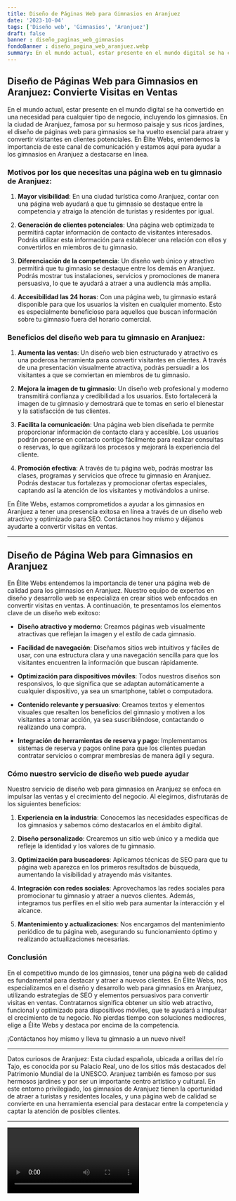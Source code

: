```yaml
---
title: Diseño de Páginas Web para Gimnasios en Aranjuez
date: '2023-10-04'
tags: ['Diseño web', 'Gimnasios', 'Aranjuez']
draft: false
banner : diseño_paginas_web_gimnasios
fondoBanner : diseño_pagina_web_aranjuez.webp
summary: En el mundo actual, estar presente en el mundo digital se ha convertido en una necesidad para cualquier tipo de negocio, incluyendo los gimnasios. En la ciudad de Aranjuez, famosa por su hermoso paisaje y sus ricos jardines, el diseño de páginas web para gimnasios se ha vuelto esencial para atraer y convertir visitantes en clientes potenciales. En Élite Webs, entendemos la importancia de este canal de comunicación y estamos aquí para ayudar a los gimnasios en Aranjuez a destacarse en línea.
---
```


## Diseño de Páginas Web para Gimnasios en Aranjuez: Convierte Visitas en Ventas

En el mundo actual, estar presente en el mundo digital se ha convertido en una necesidad para cualquier tipo de negocio, incluyendo los gimnasios. En la ciudad de Aranjuez, famosa por su hermoso paisaje y sus ricos jardines, el diseño de páginas web para gimnasios se ha vuelto esencial para atraer y convertir visitantes en clientes potenciales. En Élite Webs, entendemos la importancia de este canal de comunicación y estamos aquí para ayudar a los gimnasios en Aranjuez a destacarse en línea.

### Motivos por los que necesitas una página web en tu gimnasio de Aranjuez:

1. **Mayor visibilidad**: En una ciudad turística como Aranjuez, contar con una página web ayudará a que tu gimnasio se destaque entre la competencia y atraiga la atención de turistas y residentes por igual.

2. **Generación de clientes potenciales**: Una página web optimizada te permitirá captar información de contacto de visitantes interesados. Podrás utilizar esta información para establecer una relación con ellos y convertirlos en miembros de tu gimnasio.

3. **Diferenciación de la competencia**: Un diseño web único y atractivo permitirá que tu gimnasio se destaque entre los demás en Aranjuez. Podrás mostrar tus instalaciones, servicios y promociones de manera persuasiva, lo que te ayudará a atraer a una audiencia más amplia.

4. **Accesibilidad las 24 horas**: Con una página web, tu gimnasio estará disponible para que los usuarios la visiten en cualquier momento. Esto es especialmente beneficioso para aquellos que buscan información sobre tu gimnasio fuera del horario comercial. 

### Beneficios del diseño web para tu gimnasio en Aranjuez:

1. **Aumenta las ventas**: Un diseño web bien estructurado y atractivo es una poderosa herramienta para convertir visitantes en clientes. A través de una presentación visualmente atractiva, podrás persuadir a los visitantes a que se conviertan en miembros de tu gimnasio.

2. **Mejora la imagen de tu gimnasio**: Un diseño web profesional y moderno transmitirá confianza y credibilidad a los usuarios. Esto fortalecerá la imagen de tu gimnasio y demostrará que te tomas en serio el bienestar y la satisfacción de tus clientes.

3. **Facilita la comunicación**: Una página web bien diseñada te permite proporcionar información de contacto clara y accesible. Los usuarios podrán ponerse en contacto contigo fácilmente para realizar consultas o reservas, lo que agilizará los procesos y mejorará la experiencia del cliente.

4. **Promoción efectiva**: A través de tu página web, podrás mostrar las clases, programas y servicios que ofrece tu gimnasio en Aranjuez. Podrás destacar tus fortalezas y promocionar ofertas especiales, captando así la atención de los visitantes y motivándolos a unirse.

En Élite Webs, estamos comprometidos a ayudar a los gimnasios en Aranjuez a tener una presencia exitosa en línea a través de un diseño web atractivo y optimizado para SEO. Contáctanos hoy mismo y déjanos ayudarte a convertir visitas en ventas.

<GifSeo />

<Cta />

***
## Diseño de Página Web para Gimnasios en Aranjuez

En Élite Webs entendemos la importancia de tener una página web de calidad para los gimnasios en Aranjuez. Nuestro equipo de expertos en diseño y desarrollo web se especializa en crear sitios web enfocados en convertir visitas en ventas. A continuación, te presentamos los elementos clave de un diseño web exitoso:

- **Diseño atractivo y moderno**: Creamos páginas web visualmente atractivas que reflejan la imagen y el estilo de cada gimnasio.

- **Facilidad de navegación**: Diseñamos sitios web intuitivos y fáciles de usar, con una estructura clara y una navegación sencilla para que los visitantes encuentren la información que buscan rápidamente.

- **Optimización para dispositivos móviles**: Todos nuestros diseños son responsivos, lo que significa que se adaptan automáticamente a cualquier dispositivo, ya sea un smartphone, tablet o computadora.

- **Contenido relevante y persuasivo**: Creamos textos y elementos visuales que resalten los beneficios del gimnasio y motiven a los visitantes a tomar acción, ya sea suscribiéndose, contactando o realizando una compra.

- **Integración de herramientas de reserva y pago**: Implementamos sistemas de reserva y pagos online para que los clientes puedan contratar servicios o comprar membresías de manera ágil y segura.

### Cómo nuestro servicio de diseño web puede ayudar

Nuestro servicio de diseño web para gimnasios en Aranjuez se enfoca en impulsar las ventas y el crecimiento del negocio. Al elegirnos, disfrutarás de los siguientes beneficios:

1. **Experiencia en la industria**: Conocemos las necesidades específicas de los gimnasios y sabemos cómo destacarlos en el ámbito digital.

2. **Diseño personalizado**: Crearemos un sitio web único y a medida que refleje la identidad y los valores de tu gimnasio.

3. **Optimización para buscadores**: Aplicamos técnicas de SEO para que tu página web aparezca en los primeros resultados de búsqueda, aumentando la visibilidad y atrayendo más visitantes.

4. **Integración con redes sociales**: Aprovechamos las redes sociales para promocionar tu gimnasio y atraer a nuevos clientes. Además, integramos tus perfiles en el sitio web para aumentar la interacción y el alcance.

5. **Mantenimiento y actualizaciones**: Nos encargamos del mantenimiento periódico de tu página web, asegurando su funcionamiento óptimo y realizando actualizaciones necesarias.

### Conclusión

En el competitivo mundo de los gimnasios, tener una página web de calidad es fundamental para destacar y atraer a nuevos clientes. En Élite Webs, nos especializamos en el diseño y desarrollo web para gimnasios en Aranjuez, utilizando estrategias de SEO y elementos persuasivos para convertir visitas en ventas. Contratarnos significa obtener un sitio web atractivo, funcional y optimizado para dispositivos móviles, que te ayudará a impulsar el crecimiento de tu negocio. No pierdas tiempo con soluciones mediocres, elige a Élite Webs y destaca por encima de la competencia.

¡Contáctanos hoy mismo y lleva tu gimnasio a un nuevo nivel! 

--- 

Datos curiosos de Aranjuez: Esta ciudad española, ubicada a orillas del río Tajo, es conocida por su Palacio Real, uno de los sitios más destacados del Patrimonio Mundial de la UNESCO. Aranjuez también es famoso por sus hermosos jardines y por ser un importante centro artístico y cultural. En este entorno privilegiado, los gimnasios de Aranjuez tienen la oportunidad de atraer a turistas y residentes locales, y una página web de calidad se convierte en una herramienta esencial para destacar entre la competencia y captar la atención de posibles clientes.
***

<Video />

<CtaBot job='Gimnasios' city='Aranjuez'/>

<Gmaps query='Aranjuez+españa+maps' />